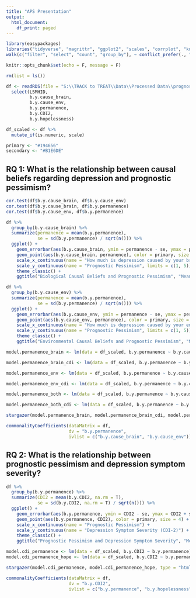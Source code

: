 ```yaml
---
title: "APS Presentation"
output:
  html_document:
    df_print: paged
---
```


```r
library(easypackages)
libraries("tidyverse", "magrittr", "ggplot2", "scales", "corrplot", "knitr", "kableExtra", "conflicted", "yhat", "stargazer")
walk(c("filter", "select", "count", "group_by"), ~ conflict_prefer(., "dplyr"))

knitr::opts_chunk$set(echo = F, message = F)

rm(list = ls())

df <- readRDS(file = "S:\\TRACK to TREAT\\Data\\Processed Data\\prognostic_pessimism_working_data.rds") %>%
  select(LSMHID,
         b.y.cause_brain,
         b.y.cause_env,
         b.y.permanence,
         b.y.CDI2, 
         b.y.hopelessness)

df_scaled <- df %>%
  mutate_if(is.numeric, scale)

primary <- "#194656"
secondary <- "#B1E6DE"
```

## RQ 1: What is the relationship between causal beliefs regarding depression and prognostic pessimism?

```r
cor.test(df$b.y.cause_brain, df$b.y.cause_env)
cor.test(df$b.y.cause_brain, df$b.y.permanence)
cor.test(df$b.y.cause_env, df$b.y.permanence)

df %>%
  group_by(b.y.cause_brain) %>%
  summarize(permanence = mean(b.y.permanence),
            se = sd(b.y.permanence) / sqrt(n())) %>%
  ggplot() +
    geom_errorbar(aes(b.y.cause_brain, ymin = permanence - se, ymax = permanence + se), color = secondary, size = 2) +
    geom_point(aes(b.y.cause_brain, permanence), color = primary, size = 4) +
    scale_x_continuous(name = "How much is depression caused by your brain?", breaks = c(1, 5), labels = c("Not at all", "Completely")) +
    scale_y_continuous(name = "Prognostic Pessimism", limits = c(1, 5)) +
    theme_classic() +
    ggtitle("Biological Causal Beliefs and Prognostic Pessimism", "Means and Standard Errors")

df %>%
  group_by(b.y.cause_env) %>%
  summarize(permanence = mean(b.y.permanence),
            se = sd(b.y.permanence) / sqrt(n())) %>%
  ggplot() +
    geom_errorbar(aes(b.y.cause_env, ymin = permanence - se, ymax = permanence + se), color = secondary, size = 2) +
    geom_point(aes(b.y.cause_env, permanence), color = primary, size = 4) +
    scale_x_continuous(name = "How much is depression caused by your environment?", breaks = c(1, 5), labels = c("Not at all", "Completely")) +
    scale_y_continuous(name = "Prognostic Pessimism", limits = c(1, 5)) +
    theme_classic() +
    ggtitle("Environmental Causal Beliefs and Prognostic Pessimism", "Means and Standard Errors")
```

```r
model.permanence_brain <- lm(data = df_scaled, b.y.permanence ~ b.y.cause_brain)

model.permanence_brain_cdi <- lm(data = df_scaled, b.y.permanence ~ b.y.cause_brain + b.y.CDI2)

model.permanence_env <- lm(data = df_scaled, b.y.permanence ~ b.y.cause_env)

model.permanence_env_cdi <- lm(data = df_scaled, b.y.permanence ~ b.y.cause_env + b.y.CDI2)

model.permanence_both <- lm(data = df_scaled, b.y.permanence ~ b.y.cause_brain + b.y.cause_env)

model.permanence_both_cdi <- lm(data = df_scaled, b.y.permanence ~ b.y.cause_brain + b.y.cause_env + b.y.CDI2)

stargazer(model.permanence_brain, model.permanence_brain_cdi, model.permanence_env, model.permanence_env_cdi, model.permanence_both, model.permanence_both_cdi, type = "html", report=("vc*p"))
```

```r
commonalityCoefficients(dataMatrix = df,
                        dv = "b.y.permanence",
                        ivlist = c("b.y.cause_brain", "b.y.cause_env"))
```

## RQ 2: What is the relationship between prognostic pessimism and depression symptom severity?

```r
df %>%
  group_by(b.y.permanence) %>%
  summarize(CDI2 = mean(b.y.CDI2, na.rm = T),
            se = sd(b.y.CDI2, na.rm = T) / sqrt(n())) %>%
  ggplot() +
    geom_errorbar(aes(b.y.permanence, ymin = CDI2 - se, ymax = CDI2 + se), color = secondary, size = 2) +
    geom_point(aes(b.y.permanence, CDI2), color = primary, size = 4) +
    scale_x_continuous(name = "Prognostic Pessimism") +
    scale_y_continuous(name = "Depression Symptom Severity (CDI-2)") +
    theme_classic() +
    ggtitle("Prognostic Pessimism and Depression Symptom Severity", "Means and Standard Errors")
```

```r
model.cdi_permanence <- lm(data = df_scaled, b.y.CDI2 ~ b.y.permanence)
model.cdi_permanence_hope <- lm(data = df_scaled, b.y.CDI2 ~ b.y.permanence + b.y.hopelessness)

stargazer(model.cdi_permanence, model.cdi_permanence_hope, type = "html", report=("vc*p"))
```

```r
commonalityCoefficients(dataMatrix = df,
                        dv = "b.y.CDI2",
                        ivlist = c("b.y.permanence", "b.y.hopelessness"))
```